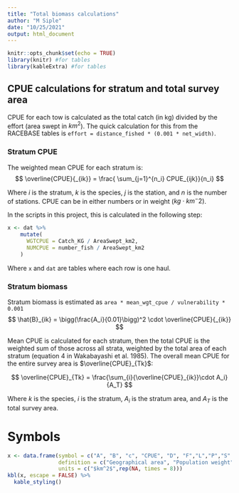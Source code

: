 ```yaml
---
title: "Total biomass calculations"
author: "M Siple"
date: "10/25/2021"
output: html_document
---
```


```r
knitr::opts_chunk$set(echo = TRUE)
library(knitr) #for tables
library(kableExtra) #for tables
```

## CPUE calculations for stratum and total survey area
CPUE for each tow is calculated as the total catch (in kg) divided by the effort (area swept in $km^2$). The quick calculation for this from the RACEBASE tables is `effort = distance_fished * (0.001 * net_width)`. 

### Stratum CPUE
The weighted mean CPUE for each stratum is:
$$
\overline{CPUE}{_{ik}} =  \frac{ \sum_{j=1}^{n_i} CPUE_{ijk}}{n_i}
$$

Where $i$ is the stratum, $k$ is the species, $j$ is the station, and $n$ is the number of stations. CPUE can be in either numbers or in weight ($kg \cdot km^-2$). 

In the scripts in this project, this is calculated in the following step:

```r
x <- dat %>%
    mutate(
      WGTCPUE = Catch_KG / AreaSwept_km2,
      NUMCPUE = number_fish / AreaSwept_km2
    )
```
Where `x` and `dat` are tables where each row is one haul.

### Stratum biomass
Stratum biomass is estimated as  `area * mean_wgt_cpue / vulnerability * 0.001`
$$
\hat{B}_{ik} = \bigg(\frac{A_i}{0.01}\bigg)^2 \cdot \overline{CPUE}{_{ik}}
$$

Mean CPUE is calculated for each stratum, then the total CPUE is the weighted sum of those across all strata, weighted by the total area of each stratum (equation 4 in Wakabayashi et al. 1985). The overall mean CPUE for the entire survey area is $\overline{CPUE}_{Tk}$:

$$
\overline{CPUE}_{Tk} = \frac{\sum_{i}{\overline{CPUE}_{ik}}\cdot A_i}{A_T}
$$

Where $k$ is the species, $i$ is the stratum, $A_i$ is the stratum area, and $A_T$ is the total survey area.

# Symbols
```r
x <- data.frame(symbol = c("A", "B", "c", "CPUE", "D", "F","L","P","S" ), 
                definition = c("Geographical area", "Population weight","Vulnerability","Catch per unit effort (catch per area trawled)","Computed distance trawled","Relative fishing power correction facotr","Number of length categories","Ppopulation number","Number of individuals within a standard sampling unit"), 
                units = c("$km^2$",rep(NA, times = 8)))
kbl(x, escape = FALSE) %>%
  kable_styling()
```

